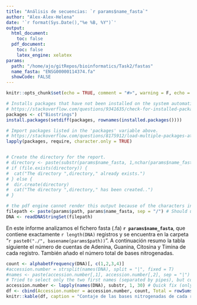 ```yaml
---
title: "Análisis de secuencias: `r params$name_fasta`"
author: "Alex-Alex-Helena"
date: '`r format(Sys.Date(),"%e %B, %Y")`'
output: 
  html_document:
    toc: false
  pdf_document: 
    toc: false
    latex_engine: xelatex
params:
  path: "/home/ajo/gitRepos/bioinformatics/Task2/fastas"
  name_fasta: "ENSG00000114374.fa"
  showCode: FALSE
---
```


```r
knitr::opts_chunk$set(echo = TRUE, comment = "#>", warning = F, echo = params$showCode)

# Installs packages that have not been installed on the system automatically. 
# https://stackoverflow.com/questions/9341635/check-for-installed-packages-before-running-install-packages
packages <- c("Biostrings")
install.packages(setdiff(packages, rownames(installed.packages())))  

# Import packages listed in the 'packages' variable above. 
# https://stackoverflow.com/questions/8175912/load-multiple-packages-at-once
lapply(packages, require, character.only = TRUE)


# Create the directory for the report. 
# directory <- paste(substr(params$name_fasta, 1,nchar(params$name_fasta)-3),"report", sep = "_") 
# if (file.exists(directory)) {
#  cat("The directory ",directory," already exists.")
# } else {
#  dir.create(directory)
#  cat("The directory ",directory," has been created..")
# }
```

```r
# the pdf engine cannot render this output because of the characters in the DNA table. Not sure if this can be fixed. 
filepath <- paste(params$path, params$name_fasta, sep = "/") # Should use file.path instead. 
DNA <- readDNAStringSet(filepath)
```

En este informe analizamos el fichero fasta (.fa) **`r params$name_fasta`**, que contiene exactamente `r length(DNA)`
registros y se encuentra en la carpeta "`r paste0("./", basename(params$path))`". A continuación resumo la tabla siguiente el número de
cuentas de Adenina, Guanina, Citosina y Timina de cada registro. También añado el número total de bases
nitrogenadas.

```r
count <- alphabetFrequency(DNA)[, c(1,2,3,4)]
#accession.number = strsplit(names(DNA), split = "|", fixed = T)
#names <- paste(accession.number[,1], accession.number[,2], sep = "|")
# Tried to select only the two first names (separated by pipes), but could not get the dimensions to work in the df.
accession.number <- lapply(names(DNA), substr, 1, 30) # Quick fix (only select the first 30 letters). At least it works with the example given. 
df <- cbind(Accession.number = accession.number, count, Total = rowSums(count)) # Use width(DNA) instead, since it solves problems when only one row also!
knitr::kable(df, caption = "Contaje de las bases nitrogenadas de cada registro")
```
